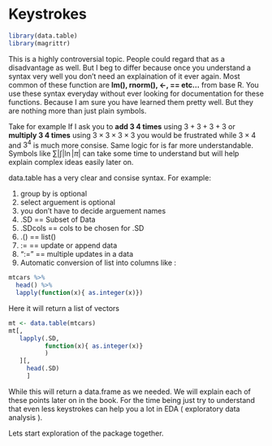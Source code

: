 # Keystrokes {#keystrokes}

```r
library(data.table)
library(magrittr)
```

This is a highly controversial topic. People could regard that as a disadvantage as well. But I beg to differ because once you understand a syntax very well you don't need an explaination of it ever again. Most common of these function are **lm(), rnorm(), <-, == etc...** from base R. You use these syntax everyday without ever looking for documentation for these functions. Because I am sure you have learned them pretty well. But they are nothing more than just plain symbols.

Take for example If I ask you to **add 3 4 times** using $3+3+3+3$ or **multiply 3 4 times** using $3\times3\times3\times3$ you would be frustrated while $3\times4$ and $3^4$ is much more consise. Same logic for  is far more understandable. Symbols like $\sum|\int|\ln|\pi|$ can take some time to understand but will help explain complex ideas easily later on.

data.table has a very clear and consise syntax. For example:

1. group by is optional
2. select arguement is optional
3. you don't have to decide arguement names
4. .SD == Subset of Data
5. .SDcols == cols to be chosen for .SD
6. .() == list()
7. := == update or append data
8. ":=" == multiple updates in a data
9. Automatic conversion of list into columns like :

```r
mtcars %>%
  head() %>% 
  lapply(function(x){ as.integer(x)})
```

Here it will return a list of vectors

```r
mt <- data.table(mtcars)
mt[,
   lapply(.SD,
          function(x){ as.integer(x)}
          )
   ][,
     head(.SD)
     ]
```

While this will return a data.frame as we needed. We will explain each of these points later on in the book. For the time being just try to understand that even less keystrokes can help you a lot in EDA ( exploratory data analysis ).

Lets start exploration of the package together.